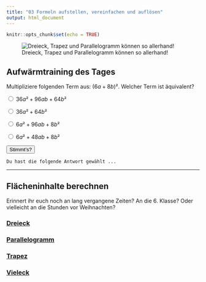 ```yaml
---
title: "03 Formeln aufstellen, vereinfachen und auflösen"
output: html_document
---
```


```r
knitr::opts_chunk$set(echo = TRUE)
```
![Dreieck, Trapez und Parallelogramm können so allerhand!](tangram.png)

## Aufwärmtraining des Tages

<!-- Render this Rmarkdown doc to html to make an interactive html / js multiple choice question -->

Multipliziere folgenden Term aus: $(6a+8b)²$. Welcher Term ist äquivalent?

<!-- Answer options go here -->
<div class="radio">
  <label>
    <input type="radio" name="question01" id="opt1" value="$36a²+96ab+64b²$" onclick="check_answer()">
    $36a²+96ab+64b²$ 
  </label>
</div>
<div class="radio">
  <label>
    <input type="radio" name="question01" id="opt2" value="$36a²+64b²$" onclick="check_answer()">
    $36a²+64b²$
  </label>
</div>
<div class="radio">
  <label>
    <input type="radio" name="question01" id="opt3" value="$6a²+96ab+8b²$" onclick="check_answer()">
    $6a²+96ab+8b²$ 
  </label>
</div>
<div class="radio">
  <label>
    <input type="radio" name="question01" id="opt4" value="$6a²+48ab+8b²$" onclick="check_answer()">
    $6a²+48ab+8b²$ 
  </label>
</div>
<!-- Check answer button -->
<div>
<button class="btn btn-primary" type="button" onclick="check_answer()" data-toggle="collapse" data-target="#collapseExample" aria-expanded="false" aria-controls="collapseExample">Stimmt's?</button>
</div>
<div class="collapse" id="collapseExample">
  <div class="card card-body" id="answerFeedback">
    Du hast die folgende Antwort gewählt ...
  </div>
</div>

<!-- Code to update answer feedback -->
<script type="text/javascript">
function check_answer()
{
    var radioButtons = document.getElementsByName("question01");
    document.getElementById("answerFeedback").innerHTML = "Versuch's!!";
    for(var i = 0; i < radioButtons.length; i++)
    {
        if(radioButtons[i].checked == true)
        {
            var selectedAnswer = " ";
            <!-- feedback for correct / incorrect response -->
            var feedback = "Leider falsch! Versuch's nochmal!" 
            if(radioButtons[i].value == "$36a²+96ab+64b²$") {
              feedback = "Richtig!"
            }
            document.getElementById("answerFeedback").innerHTML = selectedAnswer + "<br>" + feedback;
            return true;
        }
    }
}
</script>

<hr>


## Flächeninhalte berechnen

Erinnert ihr euch noch an lang vergangene Zeiten? An die 6. Klasse? Oder vielleicht an die Stunden vor Weihnachten?



### [Dreieck](https://gdischinger.github.io/Mathe_8a/03FormelnErstellen/Dreieck.html)


### [Parallelogramm](https://gdischinger.github.io/Mathe_8a/03FormelnErstellen/Parallelogramm.html)


### [Trapez](https://gdischinger.github.io/Mathe_8a/03FormelnErstellen/Trapez.html)


### [Vieleck](https://gdischinger.github.io/Mathe_8a/03FormelnErstellen/Vieleck.html)


<!-- <hr> -->

<!-- ## Trainingsraum -->

<!-- ### [Grundlagenausdauer](https://gdischinger.github.io/Mathe_8a/03FormelnErstellen/Grundlagenausdauer.html) -->
<!-- ### [Höhentraining](https://gdischinger.github.io/Mathe_8a/03FormelnErstellen/Höhentraining.html) -->


